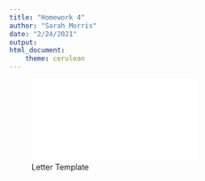```yaml
---
title: "Homework 4"
author: "Sarah Morris"
date: "2/24/2021"
output: 
html_document: 
    theme: cerulean
---
```


![Letter Template](My_UVM_letter.pdf)
